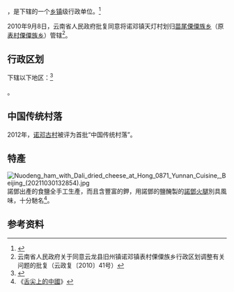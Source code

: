 {{中国乡级行政区|53/29/29/101/000}}

'''{{PAGENAMEBASE}}'''，是{{PRC admin/fullname|53/29/29/101/000|3}}下辖的一个[[乡镇|乡镇]]级行政单位。<ref>{{PRC admin/ref sgc|{{PRC admin/parent|53/29/29/101/000}}}}</ref>

2010年9月8日，云南省人民政府批复同意将诺邓镇天灯村划归[[苗尾傈僳族乡|苗尾傈僳族乡]]（原[[表村傈僳族乡|表村傈僳族乡]]）管辖<ref>云南省人民政府关于同意云龙县旧州镇诺邓镇表村傈僳族乡行政区划调整有关问题的批复（云政复〔2010〕41号）</ref>。

== 行政区划 ==

{{PAGENAMEBASE}}下辖以下地区：<ref>{{PRC admin/ref sgc|53/29/29/101/000}}</ref>

{{PRC admin/children|53/29/29/101/000}}。

==中国传统村落==
2012年，[[诺邓古村|诺邓古村]]被评为首批“中国传统村落”。

== 特產 ==
[[File:Nuodeng_ham_with_Dali_dried_cheese_at_Hong_0871_Yunnan_Cuisine,_Beijing_(20211030132854).jpg|thumb]]
諾鄧出產的食鹽全手工生產，而且含豐富的鉀，用諾鄧的鹽醃製的[[諾鄧火腿|諾鄧火腿]]別具風味，十分馳名<ref>《[[舌尖上的中國|舌尖上的中國]]》</ref>。

== 参考资料 ==
{{reflist}}

{{行政区划小作品}}
{{PRC admin/navcat|53/29/29/101/000}}